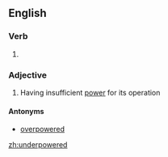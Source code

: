 ==English==

===Verb===
{{head|en}}

# {{en-past of|underpower}}

===Adjective===
{{en-adj}}

# Having insufficient [[power]] for its operation

====Antonyms====
* [[overpowered]]

[[zh:underpowered]]